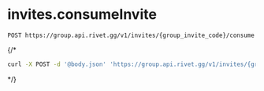 # invites.consumeInvite
```
POST https://group.api.rivet.gg/v1/invites/{group_invite_code}/consume
```


{/*<RequestExample>
```bash curl
curl -X POST -d '@body.json' 'https://group.api.rivet.gg/v1/invites/{group_invite_code}/consume'
```
</RequestExample>*/}
